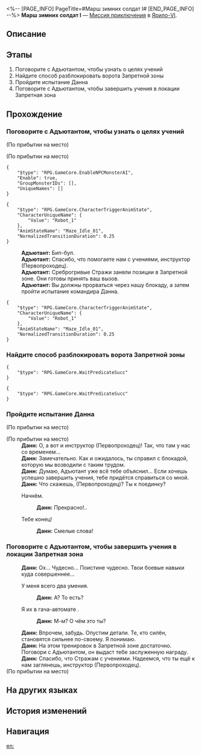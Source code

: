 <%-- [PAGE_INFO]
PageTitle=#Марш зимних солдат I#
[END_PAGE_INFO] --%>
{{Дополнить|Диалоги.}}
{{Миссия Инфобокс
|id              = 4071311
|Название        = 
|Изображение     = Миссия Марш зимних солдат I.png
|Тип             = Миссия приключения
|Событие         = 
|Глава           = 
|Условия         = 
|Персонажи       = Адъютант; Данн; Первопроходец
|СтартЛокация    = [[Ярило-VI]] — [[Запретная зона Среброгривых Стражей]]
|Мир             = Ярило-VI
|Предыдущая      = 
|Следующая       = 
|Награды         = 
}}
'''Марш зимних солдат I''' — [[Миссия приключения]] в [[Ярило-VI]].

==Описание==
{{Описание|<!--официальное описание из Перекрёстка судеб-->}}

==Этапы==
# Поговорите с Адъютантом, чтобы узнать о целях учений
# Найдите способ разблокировать ворота Запретной зоны
# Пройдите испытание Данна
# Поговорите с Адъютантом, чтобы завершить учения в локации Запретная зона

==Прохождение==
{{Дополнить}}

===Поговорите с Адъютантом, чтобы узнать о целях учений===
{{Описание миссии|тип=Миссия приключения|локация=Запретная зона Среброгривых Стражей|Данн приглашает вас принять участие в совместных учениях в Запретной зоне Среброгривых Стражей.<br />Поговорите с Адъютантом, чтобы понять боевые задачи этих учений.}}
{{Диалог Начало}}
;(По прибытии на место)

;(По прибытии на место)
<pre>{
	"$type": "RPG.GameCore.EnableNPCMonsterAI",
	"Enable": true,
	"GroupMonsterIDs": [],
	"UniqueNames": []
}</pre>
<pre>{
	"$type": "RPG.GameCore.CharacterTriggerAnimState",
	"CharacterUniqueName": {
		"Value": "Robot_1"
	},
	"AnimStateName": "Maze_Idle_01",
	"NormalizedTransitionDuration": 0.25
}</pre>
:'''Адъютант:''' Бип-буп.
:'''Адъютант:''' Спасибо, что помогаете нам с учениями, инструктор (Первопроходец).
:'''Адъютант:''' Среброгривые Стражи заняли позиции в Запретной зоне. Они готовы принять ваш вызов.
:'''Адъютант:''' Вы должны прорваться через нашу блокаду, а затем пройти испытание командира Данна.
<pre>{
	"$type": "RPG.GameCore.CharacterTriggerAnimState",
	"CharacterUniqueName": {
		"Value": "Robot_1"
	},
	"AnimStateName": "Maze_Idle_01",
	"NormalizedTransitionDuration": 0.25
}</pre>
:<!--1-second delay-->
{{Диалог Конец}}

===Найдите способ разблокировать ворота Запретной зоны===
{{Описание миссии|тип=Миссия приключения|локация=Запретная зона Среброгривых Стражей|Данн приглашает вас принять участие в совместных учениях в Запретной зоне Среброгривых Стражей.<br />Первая цель битвы - прорвать блокаду Запретной зоны. Найдите способ открыть ворота.}}
{{Диалог Начало}}
<pre>{
	"$type": "RPG.GameCore.WaitPredicateSucc"
}</pre>
<pre>{
	"$type": "RPG.GameCore.WaitPredicateSucc"
}</pre>
{{Диалог Конец}}

===Пройдите испытание Данна===
{{Описание миссии|тип=Миссия приключения|локация=Запретная зона Среброгривых Стражей|Вы успешно прорвали блокаду Запретной зоны Среброгривых Стражей. Если вы победите Данна, эти учения будут окончены.}}
{{Диалог Начало}}
;(По прибытии на место)

;(По прибытии на место)
:'''Данн:''' О, а вот и инструктор (Первопроходец)! Так, что там у нас со временем...
:'''Данн:''' Замечательно. Как и ожидалось, ты справил{{MC|м=ся|ж=ась}} с блокадой, которую мы возводили с таким трудом.
:'''Данн:''' Думаю, Адъютант уже всё тебе объяснил... Если хочешь успешно завершить учения, тебе придётся справиться со мной.
:'''Данн:''' Что скажешь, (Первопроходец)? Ты {{MC|ж=готова|м=готов}} к поединку?
:{{Диалог}} Начнём.
::'''Данн:''' Прекрасно!..
:{{Диалог}} Тебе конец!
::'''Данн:''' Смелые слова!
{{Диалог Конец}}

===Поговорите с Адъютантом, чтобы завершить учения в локации Запретная зона===
{{Описание миссии|тип=Миссия приключения|локация=Запретная зона Среброгривых Стражей|Вы прошли первое испытание в локации Запретная зона.<br />Поговорите с Адъютантом и получите награду.}}
{{Диалог Начало}}
:'''Данн:''' Ох... Чудесно... Поистине чудесно. Твои боевые навыки куда совершеннее...
:{{Диалог}} У меня всего два умения.
::'''Данн:''' А? То есть?
:{{Диалог}} Я их в гача-автомате {{MC|ж=навыбивала|м=навыбивал}}.
::'''Данн:''' М-м? О чём это ты?
:'''Данн:''' Впрочем, забудь. Опустим детали. Те, кто силён, становятся сильнее по-своему. Я понимаю.
:'''Данн:''' На этом тренировок в Запретной зоне достаточно. Поговори с Адъютантом, он выдаст тебе заслуженную награду.
:'''Данн:''' Спасибо, что {{MC|ж=помогла|м=помог}} Стражам с учениями. Надеемся, что ты ещё к нам заглянешь, инструктор (Первопроходец).
;(По прибытии на место)
{{Диалог Конец}}

==На других языках==
{{На других языках
|en   = Winter Soldiers' March (I)
|zhs  = 冬兵进行曲•其一
|zht  = 冬兵進行曲•其一
|ja   = 冬兵進行曲・その1
|ko   = 겨울 병사 행진곡•1
|es   = Marcha de los soldados invernales I
|fr   = Marche des soldats de l'hiver (I)
|ru   = Марш зимних солдат I
|th   = ลำนำทหารเหมันต์ 1
|vi   = Khúc Quân Hành Băng Giá-1
|de   = Marsch der Wintersoldaten (Teil 1)
|id   = Mars Tentara Musim Dingin (1)
|pt   = Marcha dos Soldados Invernais (I)
}}

==История изменений==
{{История изменений|3.5}}

==Навигация==
{{Миссия приключения Навбокс|Глава }}

[[en:]]
